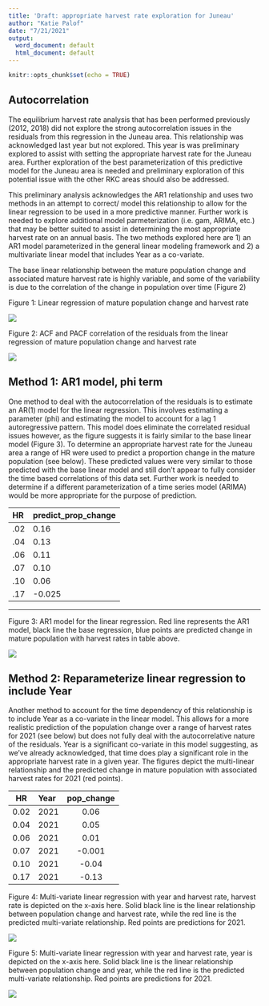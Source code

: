 ```yaml
---
title: 'Draft: appropriate harvest rate exploration for Juneau'
author: "Katie Palof"
date: "7/21/2021"
output:
  word_document: default
  html_document: default
---
```


```r
knitr::opts_chunk$set(echo = TRUE)
```

## Autocorrelation 
The equilibrium harvest rate analysis that has been performed previously (2012, 2018) did not explore the strong autocorrelation issues in the residuals from this regression in the Juneau area. This relationship was acknowledged last year but not explored. This year is was preliminary explored to assist with setting the appropriate harvest rate for the Juneau area. Further exploration of the best parameterization of this predictive model for the Juneau area is needed and preliminary exploration of this potential issue with the other RKC areas should also be addressed.

This preliminary analysis acknowledges the AR1 relationship and uses two methods in an attempt to correct/ model this relationship to allow for the linear regression to be used in a more predictive manner. Further work is needed to explore additional model parmeterization (i.e. gam, ARIMA, etc.) that may be better suited to assist in determining the most appropriate harvest rate on an annual basis. 
The two methods explored here are 1) an AR1 model parameterized in the general linear modeling framework and 2) a multivariate linear model that includes Year as a co-variate.

The base linear relationship between the mature population change and associated mature harvest rate is highly variable, and some of the variability is due to the correlation of the change in population over time (Figure 2) 

\newpage

Figure 1: Linear regression of mature population change and harvest rate

![](../figures/rkc/2021/hr/linear_regression.png)


Figure 2: ACF and PACF correlation of the residuals from the linear regression of mature population change and harvest rate

![](../figures/rkc/2021/hr/ACF_PACF_linear_regress_base.png)

## Method 1: AR1 model, phi term
One method to deal with the autocorrelation of the residuals is to estimate an AR(1) model for the linear regression. This involves estimating a parameter (phi) and estimating the model to account for a lag 1 autoregressive pattern. 
This model does eliminate the correlated residual issues however, as the figure suggests it is fairly similar to the base linear model (Figure 3). To determine an appropriate harvest rate for the Juneau area a range of HR were used to predict a proportion change in the mature population (see below). These predicted values were very similar to those predicted with the base linear model and still don't appear to fully consider the time based  correlations of this data set. Further work is needed to determine if a different parameterization of a time series model (ARIMA) would be more appropriate for the purpose of prediction.

  HR        predict_prop_change
  ----      ------------------------
 0.02         0.16
 0.04         0.13
 0.06         0.11
 0.07         0.10
 0.10         0.06
 0.17        -0.025

------        --------           ---------------

Figure 3: AR1 model for the linear regression. Red line represents the AR1 model, black line the base regression, blue points are predicted change in mature population with harvest rates in table above.

![](../figures/rkc/2021/hr/AR1_model.png)

## Method 2: Reparameterize linear regression to include Year
Another method to account for the time dependency of this relationship is to include Year as a co-variate in the linear model. This allows for a more realistic prediction of the population change over a range of harvest rates for 2021 (see below) but does not fully deal with the autocorrelative nature of the residuals. Year is a significant co-variate in this model suggesting, as we've already acknowledged, that time does play a significant role in the appropriate harvest rate in a given year. The figures depict the multi-linear relationship and the predicted change in mature population with associated harvest rates for 2021 (red points). 


 HR     Year       pop_change
-----   -----     ---------------
0.02    2021        0.06
0.04    2021        0.05
0.06    2021        0.01
0.07    2021        -0.001
0.10    2021        -0.04
0.17    2021        -0.13

\newpage
Figure 4: Multi-variate linear regression with year and harvest rate, harvest rate is depicted on the x-axis here. Solid black line is the linear relationship between population change and harvest rate, while the red line is the predicted multi-variate relationship. Red points are predictions for 2021.

![](../figures/rkc/2021/hr/year_linear_reg.png)


Figure 5: Multi-variate linear regression with year and harvest rate, year is depicted on the x-axis here. Solid black line is the linear relationship between population change and year, while the red line is the predicted multi-variate relationship. Red points are predictions for 2021.

![](../figures/rkc/2021/hr/year_linear_reg2.png)

